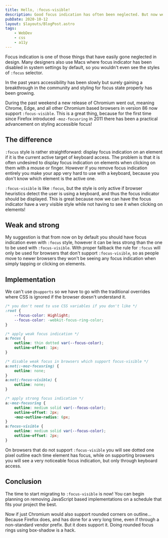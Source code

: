 ```yaml
---
title: Hello, :focus-visible!
description: Good focus indication has often been neglected. But now we got :focus-visible which you should always implement on your site.
pubDate: 2020-10-12
layout: $layouts/BlogPost.astro
tags:
    - WebDev
    - css
    - a11y
---
```



Focus indication is one of those things that have easily gone neglected in design. Many designers also use Macs where focus indicator has been disabled in system settings by default, so you wouldn't even see the styles of `:focus` selector.

In the past years accessibility has been slowly but surely gaining a breakthrough in the community and styling for focus state properly has been growing.

During the past weekend a new release of Chromium went out, meaning Chrome, Edge, and all other Chromium based browsers in version 86 now support `:focus-visible`. This is a great thing, because for the first time since Firefox introduced `-moz-focusring` in 2011 there has been a practical advancement on styling accessible focus!

## The difference

`:focus` style is rather straightforward: display focus indication on an element if it is the current active target of keyboard access. The problem is that it is often undesired to display focus indication on elements when clicking on them with a mouse or finger. However if you remove focus indication entirely you make your app very hard to use with a keyboard, because you don't know which element is the active one.

`:focus-visible` is like `:focus`, but the style is only active if browser heuristics detect the user is using a keyboard, and thus the focus indicator should be displayed. This is great because now we can have the focus indicator have a very visible style while not having to see it when clicking on elements!

## Weak and strong

My suggestion is that from now on by default you should have focus indication even with `:focus` style, however it can be less strong than the one to be used with `:focus-visible`. With proper fallback the rule for `:focus` will only be used for browsers that don't support `:focus-visible`, so as people move to newer browsers they won't be seeing any focus indication when simply tapping or clicking on elements.

## Implementation

We can't use `@supports` so we have to go with the traditional overrides where CSS is ignored if the browser doesn't understand it.

```css
/* you don't need to use CSS variables if you don't like */
:root {
	--focus-color: Highlight;
	--focus-color: -webkit-focus-ring-color;
}

/* apply weak focus indication */
a:focus {
	outline: thin dotted var(--focus-color);
	outline-offset: 1px;
}

/* disable weak focus in browsers which support focus-visible */
a:not(:-moz-focusring) {
	outline: none;
}
a:not(:focus-visible) {
	outline: none;
}

/* apply strong focus indication */
a:-moz-focusring {
	outline: medium solid var(--focus-color);
	outline-offset: 2px;
	-moz-outline-radius: 6px;
}
a:focus-visible {
	outline: medium solid var(--focus-color);
	outline-offset: 2px;
}
```

On browsers that do not support `:focus-visible` you will see dotted one pixel outline each time element has focus, while on supporting browsers you will see a very noticeable focus indication, but only through keyboard access.

## Conclusion

The time to start migrating to `:focus-visible` is now! You can begin planning on removing JavaScript based implementations on a schedule that fits your project the best.

Now if just Chromium would also <Link href="https://bugs.chromium.org/p/chromium/issues/detail?id=81556">support rounded corners on outline</Link>... Because Firefox does, and has done for a very long time, even if through a non-standard vendor prefix. But it does support it. Doing rounded focus rings using box-shadow is a hack.
